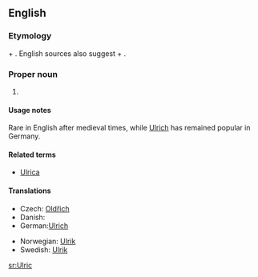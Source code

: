 ==English==

===Etymology===
{{OHG.}} {{term|uodal||heritage, homestead|lang=goh}} + {{term|rihhi||ruler|lang=goh}}. English sources also suggest {{OE.}} {{term|wulf||wolf|lang=ang}} + {{term|ric||ruler|lang=ang}}.


===Proper noun===
{{en-proper noun}}

# {{given name|male}}

====Usage notes====
Rare in English after medieval times, while [[Ulrich]] has remained popular in Germany.

====Related terms====
*[[Ulrica]]

====Translations====
{{trans-top|male given name}}
* Czech: [[Oldřich]] {{m}}
*Danish: {{t|da|Ulrik}}
*German:[[Ulrich]]
{{trans-mid}}
*Norwegian: [[Ulrik]]
*Swedish: [[Ulrik]]
{{trans-bottom}}

[[sr:Ulric]]